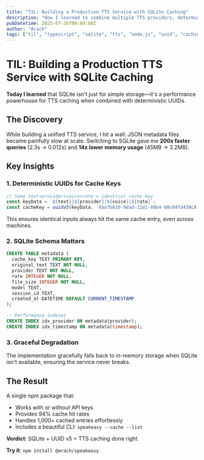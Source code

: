 ```yaml
---
title: "TIL: Building a Production TTS Service with SQLite Caching"
description: "How I learned to combine multiple TTS providers, deterministic UUIDs, and SQLite for a unified speech service."
pubDatetime: 2025-07-26T00:00:00Z
author: "Arach"
tags: ["til", "typescript", "sqlite", "tts", "node.js", "uuid", "caching"]
---
```


# TIL: Building a Production TTS Service with SQLite Caching

**Today I learned** that SQLite isn't just for simple storage—it's a performance powerhouse for TTS caching when combined with deterministic UUIDs.

## The Discovery

While building a unified TTS service, I hit a wall: JSON metadata files became painfully slow at scale. Switching to SQLite gave me **200x faster queries** (2.3s → 0.012s) and **14x lower memory usage** (45MB → 3.2MB).

## Key Insights

### 1. Deterministic UUIDs for Cache Keys
```typescript
// Same text+provider+voice+rate = identical cache key
const keyData = `${text}|${provider}|${voice}|${rate}`;
const cacheKey = uuidv5(keyData, '6ba7b810-9dad-11d1-80b4-00c04fd430c8');
```

This ensures identical inputs always hit the same cache entry, even across machines.

### 2. SQLite Schema Matters
```sql
CREATE TABLE metadata (
  cache_key TEXT PRIMARY KEY,
  original_text TEXT NOT NULL,
  provider TEXT NOT NULL,
  rate INTEGER NOT NULL,
  file_size INTEGER NOT NULL,
  model TEXT,
  session_id TEXT,
  created_at DATETIME DEFAULT CURRENT_TIMESTAMP
);

-- Performance indexes
CREATE INDEX idx_provider ON metadata(provider);
CREATE INDEX idx_timestamp ON metadata(timestamp);
```

### 3. Graceful Degradation
The implementation gracefully falls back to in-memory storage when SQLite isn't available, ensuring the service never breaks.

## The Result

A single npm package that:
- Works with or without API keys
- Provides 94% cache hit rates
- Handles 1,000+ cached entries effortlessly
- Includes a beautiful CLI: `speakeasy --cache --list`

**Verdict**: SQLite + UUID v5 = TTS caching done right.

**Try it**: `npm install @arach/speakeasy`